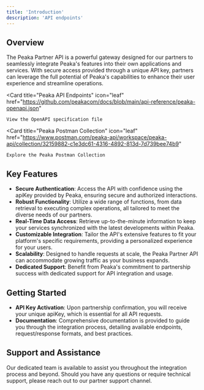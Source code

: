 ```yaml
---
title: 'Introduction'
description: 'API endpoints'
---
```


## Overview

The Peaka Partner API is a powerful gateway designed for our partners to seamlessly integrate Peaka's features into their own applications and services. With secure access provided through a unique API key, partners can leverage the full potential of Peaka's capabilities to enhance their user experience and streamline operations.

<Card
    title="Peaka API Endpoints"
    icon="leaf"
    href="https://github.com/peakacom/docs/blob/main/api-reference/peaka-openapi.json"
>
    View the OpenAPI specification file
</Card>

<Card
    title="Peaka Postman Collection"
    icon="leaf"
    href="https://www.postman.com/peaka-api/workspace/peaka-api/collection/32159882-c1e3dc61-4316-4892-813d-7d739bee74b9"
>
    Explore the Peaka Postman Collection
</Card>


## Key Features

- **Secure Authentication**: Access the API with confidence using the apiKey provided by Peaka, ensuring secure and authorized interactions.
- **Robust Functionality**: Utilize a wide range of functions, from data retrieval to executing complex operations, all tailored to meet the diverse needs of our partners.
- **Real-Time Data Access**: Retrieve up-to-the-minute information to keep your services synchronized with the latest developments within Peaka.
- **Customizable Integration**: Tailor the API's extensive features to fit your platform's specific requirements, providing a personalized experience for your users.
- **Scalability**: Designed to handle requests at scale, the Peaka Partner API can accommodate growing traffic as your business expands.
- **Dedicated Support**: Benefit from Peaka's commitment to partnership success with dedicated support for API integration and usage.

## Getting Started

- **API Key Activation**: Upon partnership confirmation, you will receive your unique apiKey, which is essential for all API requests.
- **Documentation**: Comprehensive documentation is provided to guide you through the integration process, detailing available endpoints, request/response formats, and best practices.

## Support and Assistance

Our dedicated team is available to assist you throughout the integration process and beyond. Should you have any questions or require technical support, please reach out to our partner support channel.
